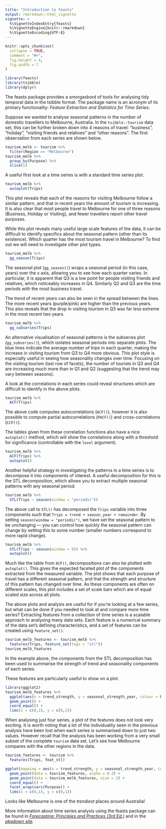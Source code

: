 ```yaml
---
title: "Introduction to feasts"
output: rmarkdown::html_vignette
vignette: >
  %\VignetteIndexEntry{feasts}
  %\VignetteEngine{knitr::rmarkdown}
  %\VignetteEncoding{UTF-8}
---
```


```r
knitr::opts_chunk$set(
  collapse = TRUE,
  comment = "#>",
  fig.height = 4,
  fig.width = 7
)
```

```r
library(feasts)
library(tsibble)
library(dplyr)
```

The feasts package provides a smorgasbord of tools for analysing tidy temporal data in the tsibble format. The package name is an acronym of its primary functionality: *Feature Extraction and Statistics for Time Series*.

Suppose we wanted to analyse seasonal patterns in the number of domestic travellers to Melbourne, Australia. In the `tsibble::tourism` data set, this can be further broken down into 4 reasons of travel: "business", "holiday", "visiting friends and relatives" and "other reasons". The first observation from each series are shown below.

```r
tourism_melb <- tourism %>%
  filter(Region == "Melbourne")
tourism_melb %>%
  group_by(Purpose) %>%
  slice(1)
```

A useful first look at a time series is with a standard time series plot.

```r
tourism_melb %>%
  autoplot(Trips)
```

This plot reveals that each of the reasons for visiting Melbourne follow a similar pattern, and that in recent years the amount of tourism is increasing. It is also clear that most people travel to Melbourne for one of three reasons (Business, Holiday or Visiting), and fewer travellers report other travel purposes.

While this plot reveals many useful large scale features of the data, it can be difficult to identify specifics about the seasonal pattern (other than its existence). Which quarter has the most tourism travel in Melbourne? To find out we will need to investigate other plot types.

```r
tourism_melb %>%
  gg_season(Trips)
```

The seasonal plot (`gg_season()`) wraps a seasonal period (in this case, years) over the x axis, allowing you to see how each quarter varies. In particular, it is apparent that Q3 is a low point for people visiting friends and relatives, which noticeably increases in Q4. Similarly Q2 and Q3 are the time periods with the most business travel.

The trend of recent years can also be seen in the spread between the lines. The more recent years (purple/pink) are higher than the previous years. This also reveals that the drop in visiting tourism in Q3 was far less extreme in the most recent two years.

```r
tourism_melb %>%
  gg_subseries(Trips)
```

An alternative visualisation of seasonal patterns is the subseries plot (`gg_subseries()`), which isolates seasonal periods into separate plots. The blue lines indicate the average number of trips in each quarter, making the increase in visiting tourism from Q3 to Q4 more obvious. This plot style is especially useful in seeing how seasonality changes over time. Focusing on the visiting tourism (last row of facets), the number of tourists in Q3 and Q4 are increasing much more than in Q1 and Q2 (suggesting that the trend may vary between seasons).

A look at the correlations in each series could reveal structures which are difficult to identify in the above plots.

```r
tourism_melb %>%
  ACF(Trips)
```

The above code computes autocorrelations (`ACF()`), however it is also possible to compute partial autocorrelations (`PACF()`) and cross-correlations (`CCF()`).

The tables given from these correlation functions also have a nice `autoplot()` method, which will show the correlations along with a threshold for significance (controllable with the `level` argument).

```r
tourism_melb %>%
  ACF(Trips) %>%
  autoplot()
```

Another helpful strategy in investigating the patterns in a time series is to decompose it into components of interest. A useful decomposition for this is the STL decomposition, which allows you to extract multiple seasonal patterns with any seasonal period.

```r
tourism_melb %>%
  STL(Trips ~ season(window = "periodic"))
```

The above call to `STL()` has decomposed the `Trips` variable into three components such that `Trips = trend + season_year + remainder`. By setting `season(window = "periodic")`, we have set the seasonal pattern to be unchanging --- you can control how quickly the seasonal pattern can change by setting this to some number (smaller numbers correspond to more rapid change).

```r
tourism_melb %>%
  STL(Trips ~ season(window = 9)) %>%
  autoplot()
```

Much like the table from `ACF()`, decompositions can also be plotted with `autoplot()`. This gives the expected faceted plot of the components extracted from the measured variable. The plot shows that each purpose of travel has a different seasonal pattern, and that the strength and structure of this pattern has changed over time. As these components are often on different scales, this plot includes a set of scale bars which are of equal scaled size across all plots.

The above plots and analysis are useful for if you're looking at a few series, but what can be done if you needed to look at and compare more time series? Extracting features from a collection of time series is a scalable approach to analysing many data sets. Each feature is a numerical summary of the data set's defining characteristics, and a set of features can be created using `feature_set()`.

```r
tourism_melb_features <- tourism_melb %>%
  features(Trips, feature_set(tags = "stl"))
tourism_melb_features
```

In the example above, the components from the STL decomposition has been used to summarise the strength of trend and seasonality components of each series.

These features are particularly useful to show on a plot.

```r
library(ggplot2)
tourism_melb_features %>%
  ggplot(aes(x = trend_strength, y = seasonal_strength_year, colour = Purpose)) +
  geom_point() +
  coord_equal() +
  lims(x = c(0,1), y = c(0,1))
```

When analysing just four series, a plot of the features does not look very exciting. It is worth noting that a lot of the individuality seen in the previous analysis have been lost when each series is summarised down to just two values. However recall that the analysis has been working from a very small subset of the complete `tourism` data set. Let's see how Melbourne compares with the other regions in the data.

```r
tourism_features <- tourism %>%
  features(Trips, feat_stl)

ggplot(mapping = aes(x = trend_strength, y = seasonal_strength_year, colour = Purpose)) +
  geom_point(data = tourism_features, alpha = 0.3) +
  geom_point(data = tourism_melb_features, size = 2) +
  coord_equal() +
  facet_wrap(vars(Purpose)) +
  lims(x = c(0,1), y = c(0,1))
```

Looks like Melbourne is one of the *trendiest* places around Australia!

More information about time series analysis using the feasts package can be found in [*Forecasting: Principles and Practices (3rd Ed.)*](https://otexts.com/fpp3/) and in the [*pkgdown site*](feasts.tidyverts.org/).
